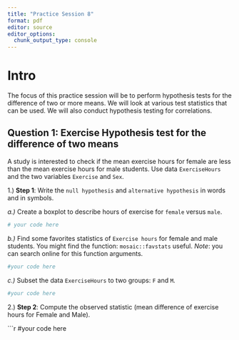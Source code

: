 ```yaml
---
title: "Practice Session 8"
format: pdf
editor: source
editor_options: 
  chunk_output_type: console
---
```


# Intro

The focus of this practice session will be to perform hypothesis tests for the difference of two or more means. We will look at various test statistics that can be used. We will also conduct hypothesis testing for correlations.

## Question 1: Exercise Hypothesis test for the difference of two means


A study is interested to check if the mean exercise hours for female are less than the mean exercise hours for male students. Use data `ExerciseHours` and the two variables `Exercise` and `Sex`.

1.) **Step 1**:  Write the `null hypothesis`  and `alternative hypothesis`  in words and in symbols.

*a.)* Create a boxplot to describe hours of exercise for `female` versus `male`.

```r
# your code here
```

*b.)* Find some favorites statistics of `Exercise hours` for female and male students. You might find the function: `mosaic::favstats` useful.
*Note*: you can search online for this function arguments.

```r
#your code here
```
 
*c.)* Subset the data `ExerciseHours` to two groups: `F` and `M`.


```r
#your code here
```

2.) **Step 2**: Compute the observed statistic (mean difference of exercise hours for Female and Male).

```r
#your code here
